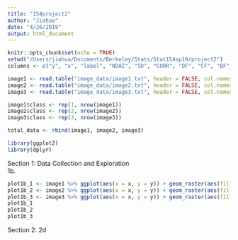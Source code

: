 ```yaml
---
title: "154project2"
author: "Jiahua"
date: "4/26/2019"
output: html_document
---
```


```r
knitr::opts_chunk$set(echo = TRUE)
setwd("/Users/jiahua/Documents/Berkeley/Stats/Stat154sp19/project2")
columns <- c("y", "x", "label", "NDAI", "SD", "CORR", "DF", "CF", "BF", "AF", "AN")

image1 <- read.table("image_data/image1.txt", header = FALSE, col.names = columns)
image2 <- read.table("image_data/image2.txt", header = FALSE, col.names = columns)
image3 <- read.table("image_data/image3.txt", header = FALSE, col.names = columns)

image1$class <- rep(1, nrow(image1))
image2$class <- rep(2, nrow(image2))
image3$class <- rep(3, nrow(image3))

total_data <- rbind(image1, image2, image3)

library(ggplot2)
library(dplyr)
```
    
    
Section 1: Data Collection and Exploration  
1b.  
```r
plot1b_1 <- image1 %>% ggplot(aes(x = x, y = y)) + geom_raster(aes(fill = label))
plot1b_2 <- image2 %>% ggplot(aes(x = x, y = y)) + geom_raster(aes(fill = label))
plot1b_3 <- image3 %>% ggplot(aes(x = x, y = y)) + geom_raster(aes(fill = label))
plot1b_1
plot1b_2
plot1b_3
```
    
    
Section 2: 
2d    
```r


```
    
    

```r

```





